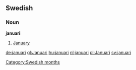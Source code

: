 ==Swedish==
===Noun===
'''januari'''

#[[January]]
[[Category:Swedish months]]

[[de:januari]]
[[gl:Januari]]
[[hu:januari]]
[[nl:januari]]
[[pl:Januari]]
[[sv:januari]]
